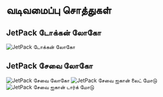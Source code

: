 # வடிவமைப்பு சொத்துகள்

## JetPack டோக்கன் லோகோ

![JetPack டோக்கன் லோகோ](/images/jetpack.svg)

## JetPack சேவை லோகோ

![JetPack சேவை லோகோ](/images/jetpack_image.png)
![JetPack சேவை ஐகான் லைட் மோடு](/images/jetpack_logo.svg)
![JetPack சேவை ஐகான் டார்க் மோடு](/images/jetpack_logo_dark.svg)